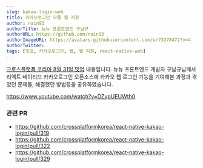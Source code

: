 ```yaml
---
slug: kakao-login-web
title: 카카오로그인 모듈 웹 지원
author: nain93
authorTitle: 뉴뉴 프론트엔드 구남규
authorURL: https://github.com/nain93
authorImageURL: https://avatars.githubusercontent.com/u/73378472?v=4
authorTwitter: 
tags: [밋업, 카카오로그인, 웹, 웹 지원, react-native-web]
---
```



[크로스플랫폼 코리아 8월 31일 밋업](https://www.meetup.com/ko-KR/crossplatformkorea/events/287894080) 내용입니다. 뉴뉴 프론트엔드 개발자 규남규님께서 리액트 네이티브 카카오로그인 오픈소스에 카카오 웹 로그인 기능을 기여해본 과정과 겪었던 문제들, 해결했던 방법등을 공유하였습니다.

https://www.youtube.com/watch?v=DZypUEUWth0

### 관련 PR
- https://github.com/crossplatformkorea/react-native-kakao-login/pull/319
- https://github.com/crossplatformkorea/react-native-kakao-login/pull/322
- https://github.com/crossplatformkorea/react-native-kakao-login/pull/329

<AdFitMobileBanner
  unit="DAN-ECUZO05s14SU0P7d"
  className="adfit-middle-mobile-2022-09-26"
/>
